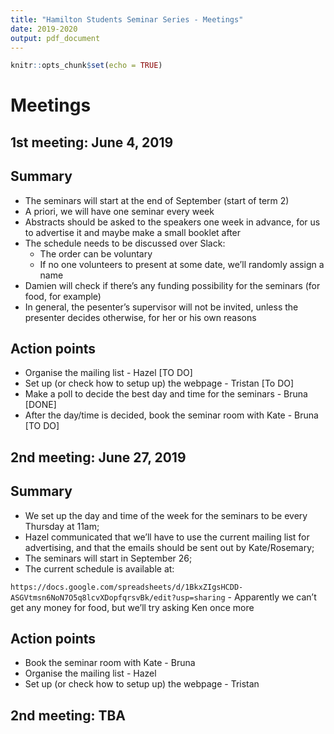 ```yaml
---
title: "Hamilton Students Seminar Series - Meetings"
date: 2019-2020
output: pdf_document
---
```


```r
knitr::opts_chunk$set(echo = TRUE)
```


# Meetings

## 1st meeting: June 4, 2019

## Summary

- The seminars will start at the end of September (start of term 2)
- A priori, we will have one seminar every week
- Abstracts should be asked to the speakers one week in advance, for us to advertise it and maybe make a small booklet after
- The schedule needs to be discussed over Slack:
  - The order can be voluntary
  - If no one volunteers to present at some date, we'll randomly assign a name
- Damien will check if there's any funding possibility for the seminars (for food, for example)
- In general, the pesenter's supervisor will not be invited, unless the presenter decides otherwise, for her or his own reasons 


## Action points

- Organise the mailing list - Hazel [TO DO]
- Set up (or check how to setup up) the webpage - Tristan [To DO]
- Make a poll to decide the best day and time for the seminars - Bruna [DONE]
- After the day/time is decided, book the seminar room with Kate - Bruna  [TO DO]


## 2nd meeting: June 27, 2019

## Summary

  - We set up the day and time of the week for the seminars to be every Thursday at 11am; 
  - Hazel communicated that we'll have to use the current mailing
  list for advertising, and that the emails should be sent out by Kate/Rosemary; 
  - The seminars will start in September 26; 
  - The current schedule is available at:
  
  `https://docs.google.com/spreadsheets/d/1BkxZIgsHCDD-ASGVtmsn6NoN7O5q8lcvXDopfqrsvBk/edit?usp=sharing`
  - Apparently we can't get any money for food, but we'll try asking Ken 
  once more 

## Action points

- Book the seminar room with Kate - Bruna 
- Organise the mailing list - Hazel
- Set up (or check how to setup up) the webpage - Tristan

## 2nd meeting: TBA
